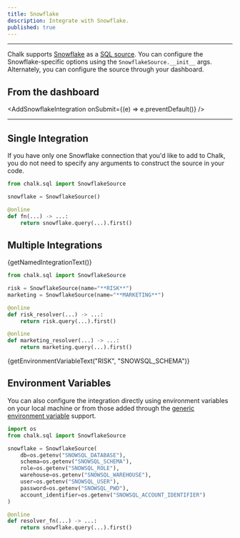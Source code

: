 ```yaml
---
title: Snowflake
description: Integrate with Snowflake.
published: true
---
```



---

Chalk supports [Snowflake](https://www.snowflake.com/) as a [SQL source](/docs/sql).
You can configure the Snowflake-specific options using the `SnowflakeSource.__init__` args.
Alternately, you can configure the source through your dashboard.

## From the dashboard

<AddSnowflakeIntegration onSubmit={(e) => e.preventDefault()} />

---

## Single Integration

If you have only one Snowflake connection that you'd like
to add to Chalk, you do not need to specify any arguments
to construct the source in your code.

```py
from chalk.sql import SnowflakeSource

snowflake = SnowflakeSource()

@online
def fn(...) -> ...:
    return snowflake.query(...).first()
```


## Multiple Integrations

<span>{getNamedIntegrationText()}</span>

```py
from chalk.sql import SnowflakeSource

risk = SnowflakeSource(name="**RISK**")
marketing = SnowflakeSource(name="**MARKETING**")

@online
def risk_resolver(...) -> ...:
    return risk.query(...).first()

@online
def marketing_resolver(...) -> ...:
    return marketing.query(...).first()
```

<span>{getEnvironmentVariableText("RISK", "SNOWSQL_SCHEMA")}</span>

## Environment Variables

You can also configure the integration directly using environment variables
on your local machine or from those added through the
[generic environment variable](/docs/env-vars) support.

```py
import os
from chalk.sql import SnowflakeSource

snowflake = SnowflakeSource(
    db=os.getenv("SNOWSQL_DATABASE"),
    schema=os.getenv("SNOWSQL_SCHEMA"),
    role=os.getenv("SNOWSQL_ROLE"),
    warehouse=os.getenv("SNOWSQL_WAREHOUSE"),
    user=os.getenv("SNOWSQL_USER"),
    password=os.getenv("SNOWSQL_PWD"),
    account_identifier=os.getenv("SNOWSQL_ACCOUNT_IDENTIFIER")
)

@online
def resolver_fn(...) -> ...:
    return snowflake.query(...).first()
```
